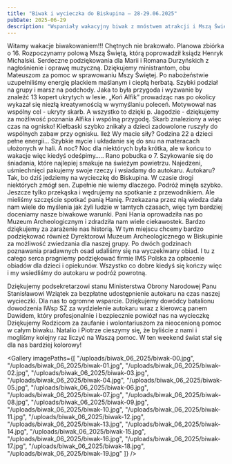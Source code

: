 ```yaml
---
title: "Biwak i wycieczka do Biskupina – 28-29.06.2025"
pubDate: 2025-06-29
description: "Wspaniały wakacyjny biwak z mnóstwem atrakcji i Mszą Świętą."
---
```



Witamy wakacje biwakowaniem!!! Chętnych nie brakowało. Planowa zbiórka o 16.
Rozpoczynamy polową Mszą Świętą, którą poprowadził ksiądz Henryk Michalski. Serdeczne podziękowania dla Marii i Romana Durzyńskich z nagłośnienie i oprawę muzyczną. Dziękujemy ministrantom, obu Mateuszom za pomoc w sprawowaniu Mszy Świętej. 
Po nabożeństwie uzupełniliśmy energię plackiem maślanym i ciepłą herbatą. Szybki podział na grupy i marsz na podchody.
Jaka to była przygoda i wyzwanie by znaleźć 13 kopert ukrytych w lesie. „Koń Alfik” prowadząc nas po okolicy wykazał się niezłą kreatywnością w wymyślaniu poleceń. Motywował nas wspólny cel - ukryty skarb. A wszystko to dzięki p. Jagodzie - dziękujemy za możliwość poznania Alfika i wspólną przygodę.
Skarb znaleziony a więc czas na ognisko! Kiełbaski szybko znikały a dzieci zadowolone ruszyły do wspólnych zabaw przy ognisku. Ileż Wy macie siły?
Godzina 22 a dzieci pełne energii...
Szybkie mycie i układanie się do snu na materacach ułożonych w hali. 
A noc? Noc dla niektórych była krótka, ale w końcu to wakacje więc kiedyś odeśpimy…..
Rano pobudka o 7. Szykowanie się do śniadania, które najlepiej smakuje na świeżym powietrzu.
Najedzeni, uśmiechnięci pakujemy swoje rzeczy i wsiadamy do autokaru.
Autokaru? Tak, bo dziś jedziemy na wycieczkę do Biskupina.
W czasie drogi niektórych zmógł sen. Zupełnie nie wiemy dlaczego. Podróż minęła szybko. Jeszcze tylko przekąska i wędrujemy na spotkanie z przewodnikiem.
Ale mieliśmy szczęście spotkać panią Hanię. Przekazana przez nią wiedza dała nam wiele do myślenia jak żyli ludzie w tamtych czasach, więc tym bardziej doceniamy nasze biwakowe warunki. Pani Hania oprowadziła nas po Muzeum Archeologicznym i zdradziła nam wiele ciekawostek. Bardzo dziękujemy za zarażenie nas historią.
W tym miejscu chcemy bardzo podziękować również Dyrektorowi Muzeum Archeologicznego w Biskupinie za możliwość zwiedzania dla naszej grupy. 
Po dwóch godzinach poznawania pradawnych osad udaliśmy się na wyczekiwany obiad. I tu z całego serca pragniemy podziękować firmie IMS Polska za opłacenie obiadów dla dzieci i opiekunów.
Wszystko co dobre kiedyś się kończy więc i my wsiedliśmy do autokaru w podróż powrotną.

Dziękujemy podsekretarzowi stanu Ministerstwa Obrony Narodowej Panu Stanisławowi Wziątek za bezpłatne udostępnienie autokaru na czas naszej wycieczki. Dla nas to ogromne wsparcie. 
Dziękujemy dowódcy batalionu dowodzenia IWsp SZ za wydzielenie autokaru wraz z kierowcą panem Dawidem, który profesjonalnie i bezpiecznie powiózł nas na wycieczkę
Dziękujemy Rodzicom za zaufanie i wolontariuszom za nieocenioną pomoc w całym biwaku.
Natalio i Piotrze cieszymy się, że byliście z nami i mogliśmy kolejny raz liczyć na Waszą pomoc.
W ten weekend świat stał się dla nas bardziej kolorowy!

<Gallery imagePaths={[
    "/uploads/biwak_06_2025/biwak-00.jpg",
    "/uploads/biwak_06_2025/biwak-01.jpg",
    "/uploads/biwak_06_2025/biwak-02.jpg",
    "/uploads/biwak_06_2025/biwak-03.jpg",
    "/uploads/biwak_06_2025/biwak-04.jpg",
    "/uploads/biwak_06_2025/biwak-05.jpg",
    "/uploads/biwak_06_2025/biwak-06.jpg",
    "/uploads/biwak_06_2025/biwak-07.jpg",
    "/uploads/biwak_06_2025/biwak-08.jpg",
    "/uploads/biwak_06_2025/biwak-09.jpg",
    "/uploads/biwak_06_2025/biwak-10.jpg",
    "/uploads/biwak_06_2025/biwak-11.jpg",
    "/uploads/biwak_06_2025/biwak-12.jpg",
    "/uploads/biwak_06_2025/biwak-13.jpg",
    "/uploads/biwak_06_2025/biwak-14.jpg",
    "/uploads/biwak_06_2025/biwak-15.jpg",
    "/uploads/biwak_06_2025/biwak-16.jpg",
    "/uploads/biwak_06_2025/biwak-17.jpg",
    "/uploads/biwak_06_2025/biwak-18.jpg",
    "/uploads/biwak_06_2025/biwak-19.jpg"
]} />